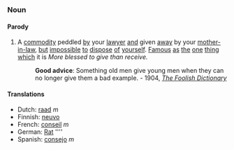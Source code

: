===Noun===
====Parody====
#A [[commodity]] peddled [[by]] your [[lawyer]] [[and]] given [[away]] by your [[mother-in-law]], [[but]] [[impossible]] [[to]] [[dispose]] [[of]] [[yourself]].  [[Famous]] [[as]] [[the]] [[one]] [[thing]] [[which]] it is ''More blessed to give than receive.''
#:'''Good advice''': Something old men give young men when they can no longer give them a bad example. - 1904, ''[[The Foolish Dictionary]]''

====Translations====

*Dutch: [[raad]] ''m''
*Finnish: [[neuvo]]
*French: [[conseil]] ''m''
*German: [[Rat]] ''''
*Spanish: [[consejo]] ''m''